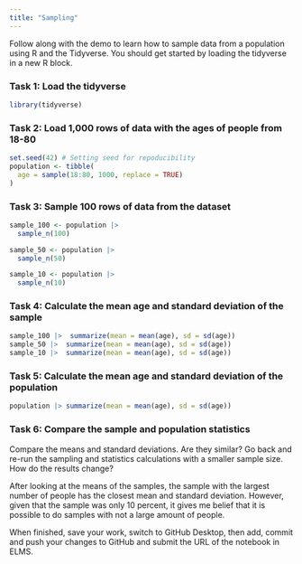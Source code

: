 ```yaml
---
title: "Sampling"
---
```


Follow along with the demo to learn how to sample data from a population using R and the Tidyverse. You should get started by loading the tidyverse in a new R block.

### Task 1: Load the tidyverse
```r
library(tidyverse)
```


### Task 2: Load 1,000 rows of data with the ages of people from 18-80

```r
set.seed(42) # Setting seed for repoducibility
population <- tibble(
  age = sample(18:80, 1000, replace = TRUE)
)


```


### Task 3: Sample 100 rows of data from the dataset

```r

sample_100 <- population |> 
  sample_n(100)

sample_50 <- population |> 
  sample_n(50)

sample_10 <- population |> 
  sample_n(10)

```


### Task 4: Calculate the mean age and standard deviation of the sample
```r
sample_100 |>  summarize(mean = mean(age), sd = sd(age))
sample_50 |>  summarize(mean = mean(age), sd = sd(age))
sample_10 |>  summarize(mean = mean(age), sd = sd(age))
```


### Task 5: Calculate the mean age and standard deviation of the population
```r
population |> summarize(mean = mean(age), sd = sd(age))
```


### Task 6: Compare the sample and population statistics

Compare the means and standard deviations. Are they similar? Go back and re-run the sampling and statistics calculations with a smaller sample size. How do the results change?

After looking at the means of the samples, the sample with the largest number of people has the closest mean and standard deviation. However, given that the sample was only 10 percent, it gives me belief that it is possible to do samples with not a large amount of people.

When finished, save your work, switch to GitHub Desktop, then add, commit and push your changes to GitHub and submit the URL of the notebook in ELMS.

